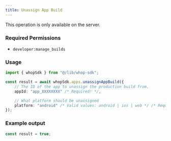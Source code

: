 ```yaml
---
title: Unassign App Build
---
```

<Note>This operation is only available on the server.</Note>

### Required Permissions
 - `developer:manage_builds`

### Usage

```typescript
import { whopSdk } from "@/lib/whop-sdk";

const result = await whopSdk.apps.unassignAppBuild({
	// The ID of the app to unassign the production build from.
	appId: "app_XXXXXXXX" /* Required! */,

	// What platform should be unassigned
	platform: "android" /* Valid values: android | ios | web */ /* Required! */,
});

```

### Example output

```typescript
const result = true;

```
